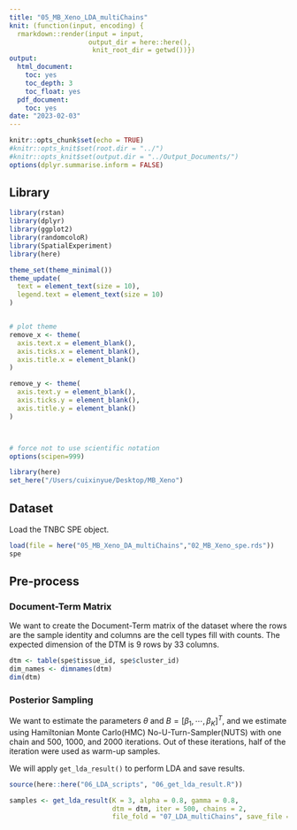 ```yaml
---
title: "05_MB_Xeno_LDA_multiChains"
knit: (function(input, encoding) {
  rmarkdown::render(input = input,
                    output_dir = here::here(),
                     knit_root_dir = getwd())})
output:
  html_document: 
    toc: yes
    toc_depth: 3
    toc_float: yes
  pdf_document: 
    toc: yes
date: "2023-02-03"
---
```


```r
knitr::opts_chunk$set(echo = TRUE)
#knitr::opts_knit$set(root.dir = "../")
#knitr::opts_knit$set(output.dir = "../Output_Documents/")
options(dplyr.summarise.inform = FALSE)
```


## Library
```r
library(rstan)
library(dplyr)
library(ggplot2)
library(randomcoloR)
library(SpatialExperiment)
library(here)
```


```r
theme_set(theme_minimal())
theme_update(
  text = element_text(size = 10),
  legend.text = element_text(size = 10)
)


# plot theme
remove_x <- theme(
  axis.text.x = element_blank(),
  axis.ticks.x = element_blank(),
  axis.title.x = element_blank()
)

remove_y <- theme(
  axis.text.y = element_blank(),
  axis.ticks.y = element_blank(),
  axis.title.y = element_blank()
)



# force not to use scientific notation
options(scipen=999)
```

```r
library(here)
set_here("/Users/cuixinyue/Desktop/MB_Xeno")
```

## Dataset

Load the TNBC SPE object.
```r
load(file = here("05_MB_Xeno_DA_multiChains","02_MB_Xeno_spe.rds"))
spe
```

## Pre-process
### Document-Term Matrix

We want to create the Document-Term matrix of the dataset where the rows are the sample identity and columns are the cell types fill with counts. The expected dimension of the DTM is 9 rows by 33 columns.

```r
dtm <- table(spe$tissue_id, spe$cluster_id)
dim_names <- dimnames(dtm)
dim(dtm)
```
### Posterior Sampling

We want to estimate the parameters $\theta$ and $B = \left[\beta_{1}, \cdots, \beta_{K} \right]^{T}$, and we estimate using Hamiltonian Monte Carlo(HMC) No-U-Turn-Sampler(NUTS) with one chain and 500, 1000, and 2000 iterations. Out of these iterations, half of the iteration were used as warm-up samples.

We will apply `get_lda_result()` to perform LDA and save results.

```r
source(here::here("06_LDA_scripts", "06_get_lda_result.R"))

samples <- get_lda_result(K = 3, alpha = 0.8, gamma = 0.8,
                          dtm = dtm, iter = 500, chains = 2,
                          file_fold = "07_LDA_multiChains", save_file = TRUE)

```







